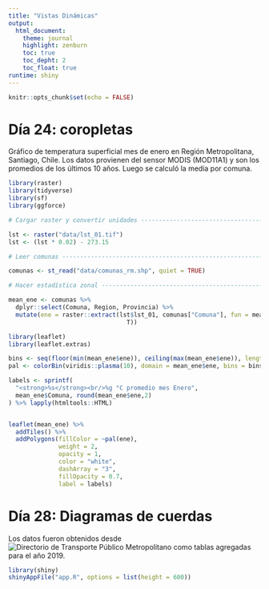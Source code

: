 ```yaml
---
title: "Vistas Dinámicas"
output: 
  html_document:
    theme: journal
    highlight: zenburn
    toc: true
    toc_depht: 2
    toc_float: true
runtime: shiny    
---
```


```r
knitr::opts_chunk$set(echo = FALSE)
```

# Día 24: coropletas

Gráfico de temperatura superficial mes de enero en Región Metropolitana, Santiago, Chile. Los datos provienen del sensor MODIS (MOD11A1) y son los promedios de los últimos 10 años. Luego se calculó la media por comuna.

```r
library(raster)
library(tidyverse)
library(sf)
library(ggforce)

# Cargar raster y convertir unidades --------------------------------------

lst <- raster("data/lst_01.tif")
lst <- (lst * 0.02) - 273.15

# Leer comunas ------------------------------------------------------------

comunas <- st_read("data/comunas_rm.shp", quiet = TRUE)

# Hacer estadística zonal -------------------------------------------------

mean_ene <- comunas %>%
  dplyr::select(Comuna, Region, Provincia) %>%
  mutate(ene = raster::extract(lst$lst_01, comunas["Comuna"], fun = mean, na.rm =
                                 T))

library(leaflet)
library(leaflet.extras)

bins <- seq(floor(min(mean_ene$ene)), ceiling(max(mean_ene$ene)), length.out = 10)
pal <- colorBin(viridis::plasma(10), domain = mean_ene$ene, bins = bins)

labels <- sprintf(
  "<strong>%s</strong><br/>%g °C promedio mes Enero",
  mean_ene$Comuna, round(mean_ene$ene,2)
) %>% lapply(htmltools::HTML)


leaflet(mean_ene) %>%
  addTiles() %>% 
  addPolygons(fillColor = ~pal(ene),
              weight = 2,
              opacity = 1,
              color = "white",
              dashArray = "3",
              fillOpacity = 0.7,
              label = labels)

```


# Día 28: Diagramas de cuerdas

Los datos fueron obtenidos desde ![Directorio de Transporte Público Metropolitano](http://www.dtpm.gob.cl/index.php/documentos/matrices-de-viaje) como tablas agregadas para el año 2019.

```r
library(shiny)
shinyAppFile("app.R", options = list(height = 600))
```
